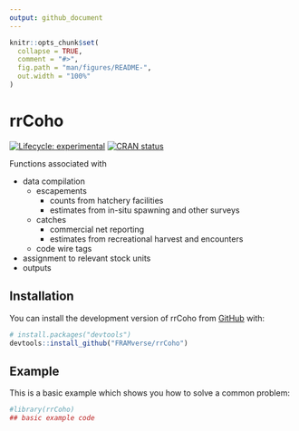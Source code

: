 ```yaml
---
output: github_document
---
```


<!-- README.md is generated from README.Rmd. Please edit that file -->

```r
knitr::opts_chunk$set(
  collapse = TRUE,
  comment = "#>",
  fig.path = "man/figures/README-",
  out.width = "100%"
)
```

# rrCoho

<!-- badges: start -->
[![Lifecycle: experimental](https://img.shields.io/badge/lifecycle-experimental-orange.svg)](https://lifecycle.r-lib.org/articles/stages.html#experimental)
[![CRAN status](https://www.r-pkg.org/badges/version/rrCoho)](https://CRAN.R-project.org/package=rrCoho)
<!-- badges: end -->

Functions associated with 

  - data compilation
    - escapements
      - counts from hatchery facilities
      - estimates from in-situ spawning and other surveys
    - catches
      - commercial net reporting
      - estimates from recreational harvest and encounters
    - code wire tags
  - assignment to relevant stock units
  - outputs

## Installation

You can install the development version of rrCoho from [GitHub](https://github.com/) with:

``` r
# install.packages("devtools")
devtools::install_github("FRAMverse/rrCoho")
```

## Example

This is a basic example which shows you how to solve a common problem:

```r
#library(rrCoho)
## basic example code
```

